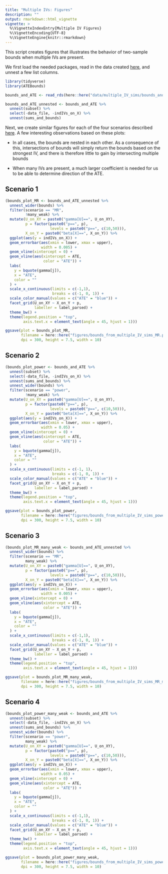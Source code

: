 ```yaml
---
title: "Multiple IVs: Figures"
description: ""
output: rmarkdown::html_vignette
vignette: >
  %\VignetteIndexEntry{Multiple IV Figures}
  %\VignetteEncoding{UTF-8}
  %\VignetteEngine{knitr::rmarkdown}
---
```


This script creates figures that illustrates the behavior of two-sample bounds when multiple IVs are present.

We first load the needed packages, read in the data created [here](articles/multiple_IVs_sims.html), and unnest a few list columns. 

```r
library(tidyverse)
library(ATEBounds)

bounds_and_ATE <- read_rds(here::here("data/multiple_IV_sims/bounds_and_ATE.Rds"))

bounds_and_ATE_unnested <- bounds_and_ATE %>%
  unnest(subset) %>%
  select(-data_file, -indIVs_on_X) %>%
  unnest(sums_and_bounds)
```

Next, we create similar figures for each of the four scenarios described [here](articles/multiple_IVs_sims.html). A few interesting observations based on these plots:

* In all cases, the bounds are nested in each other. As a consequence of this, intersections of bounds will simply return the bounds based on the strongest IV, and there is therefore little to gain by intersecting multiple bounds

* When many IVs are present, a much larger coefficient is needed for us to be able to determine direction of the ATE. 

## Scenario 1

```r
(bounds_plot_MR <- bounds_and_ATE_unnested %>%
  unnest_wider(bounds) %>%
  filter(scenario == "MR",
         !many_weak) %>%
  mutate(U_on_XY = paste0("gamma[U]==", U_on_XY),
         p = factor(paste0("p==", p),
                    levels = paste0("p==", c(10,50))),
         X_on_Y = paste0("beta[X]==", X_on_Y)) %>%
  ggplot(aes(y = indIVs_on_X)) +
  geom_errorbar(aes(xmin = lower, xmax = upper),
                width = 0.005) +
  geom_vline(xintercept = 0) +
  geom_vline(aes(xintercept = ATE,
                 color = "ATE")) +
  labs(
    y = bquote(gamma[j]),
    x = "ATE",
    color = ""
  ) +
  scale_x_continuous(limits = c(-1,1),
                     breaks = c(-1, 0, 1)) +
  scale_color_manual(values = c("ATE" = "blue")) +
  facet_grid(U_on_XY ~ X_on_Y + p,
             labeller = label_parsed) +
  theme_bw() +
  theme(legend.position = "top",
        axis.text.x = element_text(angle = 45, hjust = 1)))

ggsave(plot = bounds_plot_MR,
       filename = here::here("figures/bounds_from_multiple_IV_sims_MR.png"),
       dpi = 300, height = 7.5, width = 10)
```

## Scenario 2

```r
(bounds_plot_power <- bounds_and_ATE %>%
  unnest(subset) %>%
  select(-data_file, -indIVs_on_X) %>%
  unnest(sums_and_bounds) %>%
  unnest_wider(bounds) %>%
  filter(scenario == "power",
         !many_weak) %>%
  mutate(U_on_XY = paste0("gamma[U]==", U_on_XY),
         p = factor(paste0("p==", p),
                    levels = paste0("p==", c(10,50))),
         X_on_Y = paste0("beta[X]==", X_on_Y)) %>%
  ggplot(aes(y = indIVs_on_X)) +
  geom_errorbar(aes(xmin = lower, xmax = upper),
                width = 0.05) +
  geom_vline(xintercept = 0) +
  geom_vline(aes(xintercept = ATE,
                 color = "ATE")) +
  labs(
    y = bquote(gamma[j]),
    x = "ATE",
    color = ""
  ) +
  scale_x_continuous(limits = c(-1, 1),
                     breaks = c(-1, 0, 1)) +
  scale_color_manual(values = c("ATE" = "blue")) +
  facet_grid(U_on_XY ~ X_on_Y + p,
             labeller = label_parsed) +
  theme_bw() +
  theme(legend.position = "top",
        axis.text.x = element_text(angle = 45, hjust = 1)))

ggsave(plot = bounds_plot_power,
       filename = here::here("figures/bounds_from_multiple_IV_sims_power.png"),
       dpi = 300, height = 7.5, width = 10)
```


## Scenario 3

```r
(bounds_plot_MR_many_weak <- bounds_and_ATE_unnested %>%
  unnest_wider(bounds) %>%
  filter(scenario == "MR",
         many_weak) %>%
  mutate(U_on_XY = paste0("gamma[U]==", U_on_XY),
         p = factor(paste0("p==", p),
                    levels = paste0("p==", c(10,50))),
         X_on_Y = paste0("beta[X]==", X_on_Y)) %>%
  ggplot(aes(y = indIVs_on_X)) +
  geom_errorbar(aes(xmin = lower, xmax = upper),
                width = 0.005) +
  geom_vline(xintercept = 0) +
  geom_vline(aes(xintercept = ATE,
                 color = "ATE")) +
  labs(
    y = bquote(gamma[j]),
    x = "ATE",
    color = ""
  ) +
  scale_x_continuous(limits = c(-1,1),
                     breaks = c(-1, 0, 1)) +
  scale_color_manual(values = c("ATE" = "blue")) +
  facet_grid(U_on_XY ~ X_on_Y + p,
             labeller = label_parsed) +
  theme_bw() +
  theme(legend.position = "top",
        axis.text.x = element_text(angle = 45, hjust = 1)))

ggsave(plot = bounds_plot_MR_many_weak,
       filename = here::here("figures/bounds_from_multiple_IV_sims_MR_many_weak.png"),
       dpi = 300, height = 7.5, width = 10)
```

## Scenario 4

```r
(bounds_plot_power_many_weak <- bounds_and_ATE %>%
  unnest(subset) %>%
  select(-data_file, -indIVs_on_X) %>%
  unnest(sums_and_bounds) %>%
  unnest_wider(bounds) %>%
  filter(scenario == "power",
         many_weak) %>%
  mutate(U_on_XY = paste0("gamma[U]==", U_on_XY),
         p = factor(paste0("p==", p),
                    levels = paste0("p==", c(10,50))),
         X_on_Y = paste0("beta[X]==", X_on_Y)) %>%
  ggplot(aes(y = indIVs_on_X)) +
  geom_errorbar(aes(xmin = lower, xmax = upper),
                width = 0.05) +
  geom_vline(xintercept = 0) +
  geom_vline(aes(xintercept = ATE,
                 color = "ATE")) +
  labs(
    y = bquote(gamma[j]),
    x = "ATE",
    color = ""
  ) +
  scale_x_continuous(limits = c(-1,1),
                     breaks = c(-1, 0, 1)) +
  scale_color_manual(values = c("ATE" = "blue")) +
  facet_grid(U_on_XY ~ X_on_Y + p,
             labeller = label_parsed) +
  theme_bw() +
  theme(legend.position = "top",
        axis.text.x = element_text(angle = 45, hjust = 1)))

ggsave(plot = bounds_plot_power_many_weak,
       filename = here::here("figures/bounds_from_multiple_IV_sims_power_many_weak.png"),
       dpi = 300, height = 7.5, width = 10)
```

